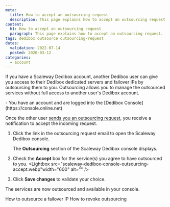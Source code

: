 ```yaml
---
meta:
  title: How to accept an outsourcing request
  description: This page explains how to accept an outsourcing request.
content:
  h1: How to accept an outsourcing request
  paragraph: This page explains how to accept an outsourcing request.
tags: dedibox outsource outsourcing-request
dates:
  validation: 2022-07-14
  posted: 2020-03-12
categories:
  - account
---
```


If you have a Scaleway Dedibox account, another Dedibox user can give you access to their Dedibox dedicated servers and failover IPs by outsourcing them to you. Outsourcing allows you to manage the outsourced services without full access to another user's Dedibox account.

<Message type="requirement">
  - You have an account and are logged into the [Dedibox Console](https://console.online.net) 
</Message>

Once the other user [sends you an outsourcing request](/dedibox-console/my-account/how-to/outsource-dedibox), you receive a notification to accept the incoming request.

1. Click the link in the outsourcing request email to open the Scaleway Dedibox console.
    <Lightbox src="scaleway-dedibox-console-outsourcing-request.webp" width="600" alt="" />

    The **Outsourcing** section of the Scaleway Dedibox console displays.
2. Check the **Accept** box for the service(s) you agree to have outsourced to you.
    <Lightbox src="scaleway-dedibox-console-outsourcing-accept.webp"width="600" alt="" />
3. Click **Save changes** to validate your choice.

The services are now outsourced and available in your console.


<Navigation title="See Also">
  <PreviousButton to="/dedibox-console/my-account/how-to/outsource-ip-failover/">How to outsource a failover IP</PreviousButton>
  <NextButton to="/dedibox-console/my-account/how-to/revoke-outsourcing/">How to revoke outsourcing</NextButton>
</Navigation>